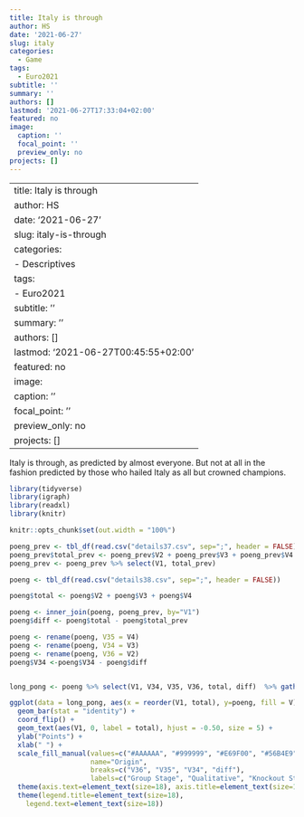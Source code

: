 ```yaml
---
title: Italy is through
author: HS
date: '2021-06-27'
slug: italy
categories:
  - Game
tags:
  - Euro2021
subtitle: ''
summary: ''
authors: []
lastmod: '2021-06-27T17:33:04+02:00'
featured: no
image:
  caption: ''
  focal_point: ''
  preview_only: no
projects: []
---
```

---
title: Italy is through
author: HS
date: '2021-06-27'
slug: italy-is-through
categories:
  - Descriptives
tags:
  - Euro2021
subtitle: ''
summary: ''
authors: []
lastmod: '2021-06-27T00:45:55+02:00'
featured: no
image:
  caption: ''
  focal_point: ''
  preview_only: no
projects: []
---


Italy is through, as predicted by almost everyone. But not at all in the fashion predicted by those who hailed Italy as all but crowned champions.

```r

library(tidyverse)
library(igraph)
library(readxl)
library(knitr)

knitr::opts_chunk$set(out.width = "100%")

```


```r
poeng_prev <- tbl_df(read.csv("details37.csv", sep=";", header = FALSE))
poeng_prev$total_prev <- poeng_prev$V2 + poeng_prev$V3 + poeng_prev$V4
poeng_prev <- poeng_prev %>% select(V1, total_prev)

poeng <- tbl_df(read.csv("details38.csv", sep=";", header = FALSE))

poeng$total <- poeng$V2 + poeng$V3 + poeng$V4

poeng <- inner_join(poeng, poeng_prev, by="V1")
poeng$diff <- poeng$total - poeng$total_prev

poeng <- rename(poeng, V35 = V4)
poeng <- rename(poeng, V34 = V3)
poeng <- rename(poeng, V36 = V2)
poeng$V34 <-poeng$V34 - poeng$diff


long_pong <- poeng %>% select(V1, V34, V35, V36, total, diff)  %>% gather(key = V, -V1, -total, value = poeng) %>% arrange(V)

ggplot(data = long_pong, aes(x = reorder(V1, total), y=poeng, fill = V)) + 
  geom_bar(stat = "identity") +
  coord_flip() +
  geom_text(aes(V1, 0, label = total), hjust = -0.50, size = 5) +
  ylab("Points") +
  xlab(" ") +
  scale_fill_manual(values=c("#AAAAAA", "#999999", "#E69F00", "#56B4E9"), 
                    name="Origin",
                    breaks=c("V36", "V35", "V34", "diff"),
                    labels=c("Group Stage", "Qualitative", "Knockout Stage", "Since Last")) +
  theme(axis.text=element_text(size=18), axis.title=element_text(size=18,face="bold")) +
  theme(legend.title=element_text(size=18), 
    legend.text=element_text(size=18))

```